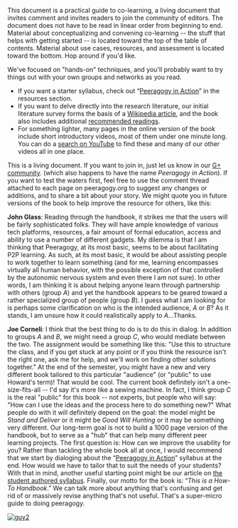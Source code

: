 This document is a practical guide to co-learning, a living document that invites comment and invites readers to join the community of editors. The document does not have to be read in linear order from beginning to end. Material about conceptualizing and convening co-learning -- the stuff that helps with getting started -- is located toward the top of the table of contents. Material about use cases, resources, and assessment is located toward the bottom. Hop around if you'd like.

We've focused on &quot;hands-on&quot; techniques, and you'll probably want to try things out with your own groups and networks as you read.

* If you want a starter syllabus, check out “[http://peeragogy.org/peeragogy-in-action/ Peeragogy in Action]” in the resources section.
* If you want to delve directly into the research literature, our initial literature survey forms the basis of a [https://en.wikipedia.org/wiki/Peer_learning Wikipedia article], and the book also includes additional [http://peeragogy.org/recommended-reading/ recommended readings].
* For something lighter, many pages in the online version of the book include short introductory videos, most of them under one minute long. You can do a [http://www.youtube.com/results?search_query=peeragogy&sm=3 search on YouTube] to find these and many of our other videos all in one place.

This is a living document. If you want to join in, just let us know in our [https://plus.google.com/communities/107386162349686249470 G+ community]. (which also happens to have the name ''Peeragogy in Action''). If you want to test the waters first, feel free to use the comment thread attached to each page on peeragogy.org to suggest any changes or additions, and to share a bit about your story. We might quote you in future versions of the book to help improve the resource for others, like this:

'''John Glass''': Reading through the handbook, it strikes me that the users will be fairly sophisticated folks. They will have ample knowledge of various tech platforms, resources, a fair amount of formal education, access and ability to use a number of different gadgets. My dilemma is that I am thinking that Peeragogy, at its most basic, seems to be about facilitating P2P learning. As such, at its most basic, it would be about assisting people to work together to learn something (and for me, learning encompasses virtually all human behavior, with the possible exception of that controlled by the autonomic nervous system and even there I am not sure). In other words, I am thinking it is about helping anyone learn through partnership with others (group ''A'') and yet the handbook appears to be geared toward a rather specialized group of people (group ''B''). I guess what I am looking for is perhaps some clarification on who is the intended audience, ''A'' or ''B''? As it stands, I am unsure how it could realistically apply to ''A''...Thanks.

'''Joe Corneli''': I think that the best thing to do is to do this in dialog. In addition to groups ''A'' and ''B'', we might need a group ''C'', who would mediate between the two. The assignment would be something like this: &quot;Use this to structure the class, and if you get stuck at any point or if you think the resource isn't the right one, ask me for help, and we'll work on finding other solutions together.&quot; At the end of the semester, you might have a new and very different book tailored to this particular &quot;audience&quot; (or &quot;public&quot; to use Howard's term)! That would be cool. The current book definitely isn't a one-size-fits-all -- I'd say it's more like a sewing machine. In fact, I think group ''C'' is the real &quot;public&quot; for this book -- not experts, but people who will say: &quot;How can I use the ideas and the process here to do something new?&quot; What people do with it will definitely depend on the goal: the model might be ''Stand and Deliver'' or it might be ''Good Will Hunting'' or it may be something very different. Our long-term goal is not to build a 1000 page version of the handbook, but to serve as a &quot;hub&quot; that can help many different peer learning projects. The first question is: How can we improve the usability for you? Rather than tackling the whole book all at once, I would recommend that we start by dialoging about the “[http://peeragogy.org/peeragogy-in-action/ Peeragogy in Action]” syllabus at the end. How would we have to tailor that to suit the needs of your students? With that in mind, another useful starting point might be our article on [http://peeragogy.org/the-student-authored-syllabus/ the student authored syllabus]. Finally, our motto for the book is: “''This is a How-To Handbook''.” We can talk more about anything that's confusing and get rid of or massively revise anything that's not useful. That's a super-micro guide to doing peeragogy.

[http://peeragogy.org/how-to-use-this-handbook/guy2/ [[Image:http://peeragogy.org/wp-content/uploads/2012/04/guy2-202x300.jpg|guy2]]]

